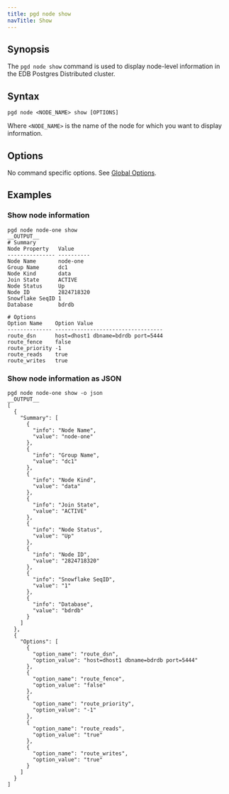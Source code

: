 ```yaml
---
title: pgd node show
navTitle: Show
---
```


## Synopsis

The `pgd node show` command is used to display node-level information in the EDB Postgres Distributed cluster.

## Syntax

```
pgd node <NODE_NAME> show [OPTIONS]
```

Where `<NODE_NAME>` is the name of the node for which you want to display information.

## Options

No command specific options. See [Global Options](../index#global-options).

## Examples

### Show node information

```shell
pgd node node-one show
__OUTPUT__
# Summary
Node Property   Value
--------------- ----------
Node Name       node-one
Group Name      dc1
Node Kind       data
Join State      ACTIVE
Node Status     Up
Node ID         2824718320
Snowflake SeqID 1
Database        bdrdb

# Options
Option Name    Option Value
-------------- ----------------------------------
route_dsn      host=dhost1 dbname=bdrdb port=5444
route_fence    false
route_priority -1
route_reads    true
route_writes   true
```

### Show node information as JSON

```shell
pgd node node-one show -o json
__OUTPUT__
[
  {
    "Summary": [
      {
        "info": "Node Name",
        "value": "node-one"
      },
      {
        "info": "Group Name",
        "value": "dc1"
      },
      {
        "info": "Node Kind",
        "value": "data"
      },
      {
        "info": "Join State",
        "value": "ACTIVE"
      },
      {
        "info": "Node Status",
        "value": "Up"
      },
      {
        "info": "Node ID",
        "value": "2824718320"
      },
      {
        "info": "Snowflake SeqID",
        "value": "1"
      },
      {
        "info": "Database",
        "value": "bdrdb"
      }
    ]
  },
  {
    "Options": [
      {
        "option_name": "route_dsn",
        "option_value": "host=dhost1 dbname=bdrdb port=5444"
      },
      {
        "option_name": "route_fence",
        "option_value": "false"
      },
      {
        "option_name": "route_priority",
        "option_value": "-1"
      },
      {
        "option_name": "route_reads",
        "option_value": "true"
      },
      {
        "option_name": "route_writes",
        "option_value": "true"
      }
    ]
  }
]
```
